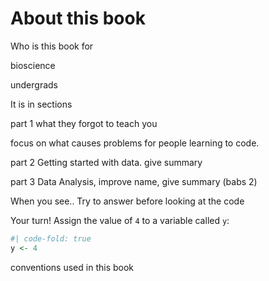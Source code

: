 # About this book

Who is this book for

bioscience

undergrads

It is in sections

part 1 what they forgot to teach you

focus on what causes problems for people learning to code.

part 2 Getting started with data. give summary

part 3 Data Analysis, improve name, give summary (babs 2)

When you see.. Try to answer before looking at the code

Your turn! Assign the value of `4` to a variable called `y`:

```r
#| code-fold: true
y <- 4
```

conventions used in this book
